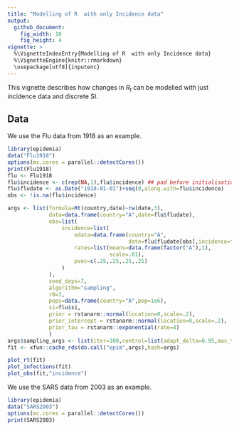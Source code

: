 ```yaml
---
title: "Modelling of R  with only Incidence data"
output: 
  github_document:
    fig_width: 10
    fig_height: 4
vignette: >
  %\VignetteIndexEntry{Modelling of R  with only Incidence data}
  %\VignetteEngine{knitr::rmarkdown}
  \usepackage[utf8]{inputenc}
---
```


This vignette describes how changes in $R_t$ can be modelled with just incidence data and discrete SI.

## Data

We use the Flu data from 1918 as an example. 
```r
library(epidemia)
data("Flu1918")
options(mc.cores = parallel::detectCores())
print(Flu1918)
flu <- Flu1918
flu$incidence <- c(rep(NA,1),flu$incidence) ## pad before initialisation
flu$fludate <- as.Date("1918-01-01")+seq(0,along.with=flu$incidence)
obs <- !is.na(flu$incidence)

args <- list(formula=Rt(country,date)~rw(date,3),
             data=data.frame(country="A",date=flu$fludate),
             obs=list(
                 incidence=list(
                     odata=data.frame(country="A",
                                      date=flu$fludate[obs],incidence=flu$incidence[obs]),
                     rates=list(means=data.frame(factor("A"),1),
                                scale=.01),
                     pvec=c(.25,.25,.25,.25)
                 )
             ),
             seed_days=7,
             algorithm="sampling",
             r0=3,
             pops=data.frame(country="A",pop=1e6),
             si=flu$si,
             prior = rstanarm::normal(location=0,scale=.2),
             prior_intercept = rstanarm::normal(location=0,scale=.2),
             prior_tau = rstanarm::exponential(rate=4)             
             )
args$sampling_args <- list(iter=100,control=list(adapt_delta=0.95,max_treedepth=15),seed=713)
fit <- xfun::cache_rds(do.call("epim",args),hash=args)
```

```r
plot_rt(fit)
plot_infections(fit)
plot_obs(fit,"incidence")
```

We use the SARS data from 2003 as an example. 
```r
library(epidemia)
data("SARS2003")
options(mc.cores = parallel::detectCores())
print(SARS2003)
```
